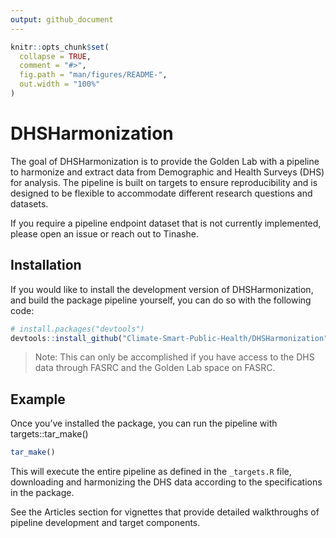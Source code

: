 ```yaml
---
output: github_document
---
```


<!-- README.md is generated from README.Rmd. Please edit that file -->

```r
knitr::opts_chunk$set(
  collapse = TRUE,
  comment = "#>",
  fig.path = "man/figures/README-",
  out.width = "100%"
)
```

# DHSHarmonization

<!-- badges: start -->
<!-- badges: end -->

The goal of DHSHarmonization is to provide the Golden Lab with a pipeline
to harmonize and extract data from Demographic and Health Surveys (DHS)
for analysis. The pipeline is built on targets to ensure reproducibility and
is designed to be flexible to accommodate different research questions
and datasets.

If you require a pipeline endpoint dataset that is not currently implemented,
please open an issue or reach out to Tinashe. 

## Installation

If you would like to install the development version of DHSHarmonization,
and build the package pipeline yourself, you can do so with the following code:

``` r
# install.packages("devtools")
devtools::install_github("Climate-Smart-Public-Health/DHSHarmonization")
```

> Note: This can only be accomplished if you have access to the DHS data
through FASRC and the Golden Lab space on FASRC.

## Example

Once you've installed the package, you can run the pipeline
with targets::tar_make()

```r
tar_make()
```

This will execute the entire pipeline as defined in the `_targets.R` file,
downloading and harmonizing the DHS data according to the specifications
in the package.

See the Articles section for vignettes that provide detailed walkthroughs
of pipeline development and target components.